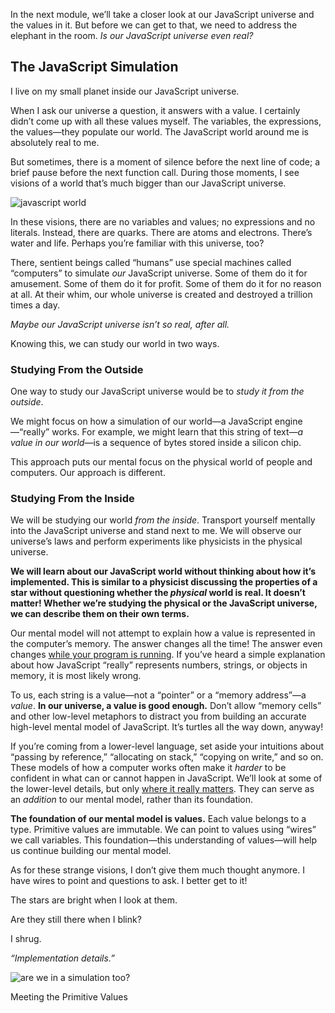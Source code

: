 <Article title="Studying from the Inside" series={1} episode={4}>

In the next module, we’ll take a closer look at our JavaScript universe and the values in it. But before we can get to that, we need to address the elephant in the room. *Is our JavaScript universe even real?*

## The JavaScript Simulation

I live on my small planet inside our JavaScript universe.

When I ask our universe a question, it answers with a value. I certainly didn’t come up with all these values myself. The variables, the expressions, the values—they populate our world. The JavaScript world around me is absolutely real to me.

But sometimes, there is a moment of silence before the next line of code; a brief pause before the next function call. During those moments, I see visions of a world that’s much bigger than our JavaScript universe.

![javascript world](https://res.cloudinary.com/dg3gyk0gu/image/upload/v1580435620/just-javascript-email-images/jj04/dream-glitch-optim.gif)

In these visions, there are no variables and values; no expressions and no literals. Instead, there are quarks. There are atoms and electrons. There’s water and life. Perhaps you’re familiar with this universe, too?

There, sentient beings called “humans” use special machines called “computers” to simulate *our* JavaScript universe. Some of them do it for amusement. Some of them do it for profit. Some of them do it for no reason at all. At their whim, our whole universe is created and destroyed a trillion times a day.

*Maybe our JavaScript universe isn’t so real, after all.*

Knowing this, we can study our world in two ways.

### Studying From the Outside

One way to study our JavaScript universe would be to *study it from the outside*.

We might focus on how a simulation of our world—a JavaScript engine—“really” works. For example, we might learn that this string of text—*a value in our world*—is a sequence of bytes stored inside a silicon chip.

This approach puts our mental focus on the physical world of people and computers. Our approach is different.

### Studying From the Inside

We will be studying our world *from the inside*. Transport yourself mentally into the JavaScript universe and stand next to me. We will observe our universe’s laws and perform experiments like physicists in the physical universe.

**We will learn about our JavaScript world without thinking about how it’s implemented. This is similar to a physicist discussing the properties of a star without questioning whether the *physical* world is real. It doesn’t matter! Whether we’re studying the physical or the JavaScript universe, we can describe them on their own terms.**

Our mental model will not attempt to explain how a value is represented in the computer’s memory. The answer changes all the time! The answer even changes [while your program is running](https://v8.dev/blog/react-cliff). If you’ve heard a simple explanation about how JavaScript “really” represents numbers, strings, or objects in memory, it is most likely wrong.

To us, each string is a value—not a “pointer” or a “memory address”—a *value*. **In our universe, a value is good enough.** Don’t allow “memory cells” and other low-level metaphors to distract you from building an accurate high-level mental model of JavaScript. It’s turtles all the way down, anyway!

If you’re coming from a lower-level language, set aside your intuitions about “passing by reference,” “allocating on stack,” “copying on write,” and so on. These models of how a computer works often make it *harder* to be confident in what can or cannot happen in JavaScript. We’ll look at some of the lower-level details, but only [where it really matters](https://www.joelonsoftware.com/2002/11/11/the-law-of-leaky-abstractions/). They can serve as an *addition* to our mental model, rather than its foundation.

**The foundation of our mental model is values.** Each value belongs to a type. Primitive values are immutable. We can point to values using “wires” we call variables. This foundation—this understanding of values—will help us continue building our mental model.

As for these strange visions, I don’t give them much thought anymore. I have wires to point and questions to ask. I better get to it!

The stars are bright when I look at them.

Are they still there when I blink?

I shrug.

*“Implementation details.”*

![are we in a simulation too?](https://res.cloudinary.com/dg3gyk0gu/image/upload/v1580435620/just-javascript-email-images/jj04/dream-glitch-meta-optim.gif)

<Pagination next="05-meeting-the-primitive-values" prev="03-values-and-variables">
  Meeting the Primitive Values
</Pagination>

</Article>